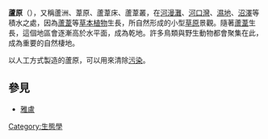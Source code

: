 '''蘆原'''（{{lang-en|Reed bed}}），又稱蘆洲、葦原、蘆葦床、蘆葦叢，在[[河漫灘|河漫灘]]、[[河口灣|河口灣]]、[[濕地|濕地]]、[[沼澤|沼澤]]等積水之處，因為[[蘆葦_(植物)|蘆葦]]等[[草本植物|草本植物]]生長，所自然形成的小型[[草原|草原]]景觀。隨著[[蘆葦_(植物)|蘆葦]]生長，這個地區會逐漸高於水平面，成為乾地。許多鳥類與野生動物都會聚集在此，成為重要的自然棲地。

以人工方式製造的蘆原，可以用來清除[[污染|污染]]。

== 參見 ==

* [[雅盧|雅盧]]
{{commonscat|Reedbeds}}

{{濕地}}

[[Category:生態學|Category:生態學]]